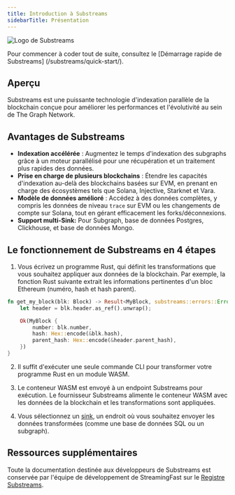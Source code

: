 ```yaml
---
title: Introduction à Substreams
sidebarTitle: Présentation
---
```


![Logo de Substreams](/img/substreams-logo.png)

Pour commencer à coder tout de suite, consultez le [Démarrage rapide de Substreams] (/substreams/quick-start/).

## Aperçu

Substreams est une puissante technologie d'indexation parallèle de la blockchain conçue pour améliorer les performances et l'évolutivité au sein de The Graph Network.

## Avantages de Substreams

- **Indexation accélérée** : Augmentez le temps d'indexation des subgraphs grâce à un moteur parallélisé pour une récupération et un traitement plus rapides des données.
- **Prise en charge de plusieurs blockchains** : Étendre les capacités d'indexation au-delà des blockchains basées sur EVM, en prenant en charge des écosystèmes tels que Solana, Injective, Starknet et Vara.
- **Modèle de données amélioré** : Accédez à des données complètes, y compris les données de niveau `trace` sur EVM ou les changements de compte sur Solana, tout en gérant efficacement les forks/déconnexions.
- **Support multi-Sink:** Pour Subgraph, base de données Postgres, Clickhouse, et base de données Mongo.

## Le fonctionnement de Substreams en 4 étapes

1. Vous écrivez un programme Rust, qui définit les transformations que vous souhaitez appliquer aux données de la blockchain. Par exemple, la fonction Rust suivante extrait les informations pertinentes d'un bloc Ethereum (numéro, hash et hash parent).

```rust
fn get_my_block(blk: Block) -> Result<MyBlock, substreams::errors::Error> {
    let header = blk.header.as_ref().unwrap();

    Ok(MyBlock {
        number: blk.number,
        hash: Hex::encode(&blk.hash),
        parent_hash: Hex::encode(&header.parent_hash),
    })
}
```

2. Il suffit d'exécuter une seule commande CLI pour transformer votre programme Rust en un module WASM.

3. Le conteneur WASM est envoyé à un endpoint Substreams pour exécution. Le fournisseur Substreams alimente le conteneur WASM avec les données de la blockchain et les transformations sont appliquées.

4. Vous sélectionnez un [sink](https://docs.substreams.dev/how-to-guides/sinks), un endroit où vous souhaitez envoyer les données transformées (comme une base de données SQL ou un subgraph).

## Ressources supplémentaires

Toute la documentation destinée aux développeurs de Substreams est conservée par l'équipe de développement de StreamingFast sur le [Registre Substreams](https://docs.substreams.dev).
